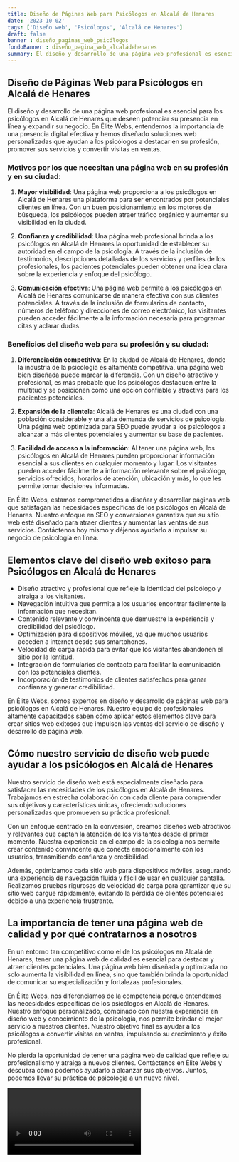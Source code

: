 ```yaml
---
title: Diseño de Páginas Web para Psicólogos en Alcalá de Henares
date: '2023-10-02'
tags: ['Diseño web', 'Psicólogos', 'Alcalá de Henares']
draft: false
banner : diseño_paginas_web_psicólogos
fondoBanner : diseño_pagina_web_alcaládehenares
summary: El diseño y desarrollo de una página web profesional es esencial para los psicólogos en Alcalá de Henares que deseen potenciar su presencia en línea y expandir su negocio. En Élite Webs, entendemos la importancia de una presencia digital efectiva y hemos diseñado soluciones web personalizadas que ayudan a los psicólogos a destacar en su profesión, promover sus servicios y convertir visitas en ventas.
---
```


## Diseño de Páginas Web para Psicólogos en Alcalá de Henares

El diseño y desarrollo de una página web profesional es esencial para los psicólogos en Alcalá de Henares que deseen potenciar su presencia en línea y expandir su negocio. En Élite Webs, entendemos la importancia de una presencia digital efectiva y hemos diseñado soluciones web personalizadas que ayudan a los psicólogos a destacar en su profesión, promover sus servicios y convertir visitas en ventas.

### Motivos por los que necesitan una página web en su profesión y en su ciudad:

1. **Mayor visibilidad**: Una página web proporciona a los psicólogos en Alcalá de Henares una plataforma para ser encontrados por potenciales clientes en línea. Con un buen posicionamiento en los motores de búsqueda, los psicólogos pueden atraer tráfico orgánico y aumentar su visibilidad en la ciudad.

2. **Confianza y credibilidad**: Una página web profesional brinda a los psicólogos en Alcalá de Henares la oportunidad de establecer su autoridad en el campo de la psicología. A través de la inclusión de testimonios, descripciones detalladas de los servicios y perfiles de los profesionales, los pacientes potenciales pueden obtener una idea clara sobre la experiencia y enfoque del psicólogo.

3. **Comunicación efectiva**: Una página web permite a los psicólogos en Alcalá de Henares comunicarse de manera efectiva con sus clientes potenciales. A través de la inclusión de formularios de contacto, números de teléfono y direcciones de correo electrónico, los visitantes pueden acceder fácilmente a la información necesaria para programar citas y aclarar dudas.

### Beneficios del diseño web para su profesión y su ciudad:

1. **Diferenciación competitiva**: En la ciudad de Alcalá de Henares, donde la industria de la psicología es altamente competitiva, una página web bien diseñada puede marcar la diferencia. Con un diseño atractivo y profesional, es más probable que los psicólogos destaquen entre la multitud y se posicionen como una opción confiable y atractiva para los pacientes potenciales.

2. **Expansión de la clientela**: Alcalá de Henares es una ciudad con una población considerable y una alta demanda de servicios de psicología. Una página web optimizada para SEO puede ayudar a los psicólogos a alcanzar a más clientes potenciales y aumentar su base de pacientes.

3. **Facilidad de acceso a la información**: Al tener una página web, los psicólogos en Alcalá de Henares pueden proporcionar información esencial a sus clientes en cualquier momento y lugar. Los visitantes pueden acceder fácilmente a información relevante sobre el psicólogo, servicios ofrecidos, horarios de atención, ubicación y más, lo que les permite tomar decisiones informadas.

En Élite Webs, estamos comprometidos a diseñar y desarrollar páginas web que satisfagan las necesidades específicas de los psicólogos en Alcalá de Henares. Nuestro enfoque en SEO y conversiones garantiza que su sitio web esté diseñado para atraer clientes y aumentar las ventas de sus servicios. Contáctenos hoy mismo y déjenos ayudarlo a impulsar su negocio de psicología en línea.

<GifSeo />

<Cta />

## Elementos clave del diseño web exitoso para Psicólogos en Alcalá de Henares

- Diseño atractivo y profesional que refleje la identidad del psicólogo y atraiga a los visitantes.
- Navegación intuitiva que permita a los usuarios encontrar fácilmente la información que necesitan.
- Contenido relevante y convincente que demuestre la experiencia y credibilidad del psicólogo.
- Optimización para dispositivos móviles, ya que muchos usuarios acceden a internet desde sus smartphones.
- Velocidad de carga rápida para evitar que los visitantes abandonen el sitio por la lentitud.
- Integración de formularios de contacto para facilitar la comunicación con los potenciales clientes.
- Incorporación de testimonios de clientes satisfechos para ganar confianza y generar credibilidad.

En Élite Webs, somos expertos en diseño y desarrollo de páginas web para psicólogos en Alcalá de Henares. Nuestro equipo de profesionales altamente capacitados saben cómo aplicar estos elementos clave para crear sitios web exitosos que impulsen las ventas del servicio de diseño y desarrollo de página web.

## Cómo nuestro servicio de diseño web puede ayudar a los psicólogos en Alcalá de Henares

Nuestro servicio de diseño web está especialmente diseñado para satisfacer las necesidades de los psicólogos en Alcalá de Henares. Trabajamos en estrecha colaboración con cada cliente para comprender sus objetivos y características únicas, ofreciendo soluciones personalizadas que promueven su práctica profesional.

Con un enfoque centrado en la conversión, creamos diseños web atractivos y relevantes que captan la atención de los visitantes desde el primer momento. Nuestra experiencia en el campo de la psicología nos permite crear contenido convincente que conecta emocionalmente con los usuarios, transmitiendo confianza y credibilidad.

Además, optimizamos cada sitio web para dispositivos móviles, asegurando una experiencia de navegación fluida y fácil de usar en cualquier pantalla. Realizamos pruebas rigurosas de velocidad de carga para garantizar que su sitio web cargue rápidamente, evitando la pérdida de clientes potenciales debido a una experiencia frustrante.

## La importancia de tener una página web de calidad y por qué contratarnos a nosotros

En un entorno tan competitivo como el de los psicólogos en Alcalá de Henares, tener una página web de calidad es esencial para destacar y atraer clientes potenciales. Una página web bien diseñada y optimizada no solo aumenta la visibilidad en línea, sino que también brinda la oportunidad de comunicar su especialización y fortalezas profesionales.

En Élite Webs, nos diferenciamos de la competencia porque entendemos las necesidades específicas de los psicólogos en Alcalá de Henares. Nuestro enfoque personalizado, combinado con nuestra experiencia en diseño web y conocimiento de la psicología, nos permite brindar el mejor servicio a nuestros clientes. Nuestro objetivo final es ayudar a los psicólogos a convertir visitas en ventas, impulsando su crecimiento y éxito profesional.

No pierda la oportunidad de tener una página web de calidad que refleje su profesionalismo y atraiga a nuevos clientes. Contáctenos en Élite Webs y descubra cómo podemos ayudarlo a alcanzar sus objetivos. Juntos, podemos llevar su práctica de psicología a un nuevo nivel.

<Video />

<CtaBot job='Psicólogos' city='Alcalá de Henares'/>

<Gmaps query='Alcalá de Henares+españa+maps' />